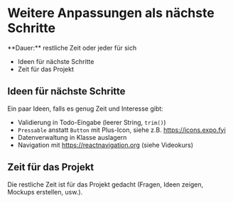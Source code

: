 
# Weitere Anpassungen als nächste Schritte

<Callout>
  **Dauer:** restliche Zeit oder jeder für sich 

  - Ideen für nächste Schritte
  - Zeit für das Projekt

</Callout>

## Ideen für nächste Schritte

Ein paar Ideen, falls es genug Zeit und Interesse gibt:

- Validierung in Todo-Eingabe (leerer String, `trim()`)
- `Pressable` anstatt `Button` mit Plus-Icon, siehe z.B. https://icons.expo.fyi
- Datenverwaltung in Klasse auslagern
- Navigation mit https://reactnavigation.org (siehe Videokurs)

## Zeit für das Projekt 

Die restliche Zeit ist für das Projekt gedacht 
(Fragen, Ideen zeigen, Mockups erstellen, usw.).